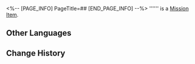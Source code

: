 <%-- [PAGE_INFO]
PageTitle=##
[END_PAGE_INFO] --%>
{{Item Infobox
|id          = 140353
|image       = Item .png
|type        = Mission Item
|invCategory = Missions
|rarity      = 1
|effect      = 
|description = 
}}
'''''' is a [[Mission Item]].

==Other Languages==
{{Other Languages
|en   = 
|zhs  = test_玩游戏点数
|zht  = 
|ja   = 
|ko   = 
|es   = 
|fr   = 
|ru   = 
|th   = 
|vi   = 
|de   = 
|id   = 
|pt   = 
}}

==Change History==
{{Change History|2.0}}